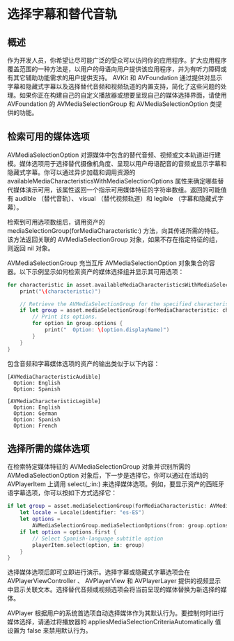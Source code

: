 # 选择字幕和替代音轨

<ToBePolishedAfterTranslation />

<OriginalSource
  title="Selecting Subtitles and Alternative Audio Tracks"
  url="https://developer.apple.com/documentation/avfoundation/media_playback/selecting_subtitles_and_alternative_audio_tracks"
  summary="通过以用户的母语添加字幕和替代音轨来扩大应用程序对用户的吸引力"
/>

## 概述

作为开发人员，你希望让尽可能广泛的受众可以访问你的应用程序。扩大应用程序覆盖范围的一种方法是，以用户的母语向用户提供该应用程序，并为有听力障碍或有其它辅助功能需求的用户提供支持。 AVKit 和 AVFoundation 通过提供对显示字幕和隐藏式字幕以及选择替代音频和视频轨道的内置支持，简化了这些问题的处理。如果你正在构建自己的自定义播放器或想要呈现自己的媒体选择界面，请使用 AVFoundation 的 AVMediaSelectionGroup 和 AVMediaSelectionOption 类提供的功能。

## 检索可用的媒体选项

AVMediaSelectionOption 对源媒体中包含的替代音频、视频或文本轨道进行建模。媒体选项用于选择替代摄像机角度、呈现以用户母语配音的音频或显示字幕和隐藏式字幕。你可以通过异步加载和调用资源的 availableMediaCharacteristicsWithMediaSelectionOptions 属性来确定哪些替代媒体演示可用，该属性返回一个指示可用媒体特征的字符串数组。返回的可能值有 audible （替代音轨）、 visual （替代视频轨道）和 legible （字幕和隐藏式字幕）。

检索到可用选项数组后，调用资产的 mediaSelectionGroup(forMediaCharacteristic:) 方法，向其传递所需的特征。该方法返回关联的 AVMediaSelectionGroup 对象，如果不存在指定特征的组，则返回 nil 对象。

AVMediaSelectionGroup 充当互斥 AVMediaSelectionOption 对象集合的容器。以下示例显示如何检索资产的媒体选择组并显示其可用选项：

```swift
for characteristic in asset.availableMediaCharacteristicsWithMediaSelectionOptions {
    print("\(characteristic)")

    // Retrieve the AVMediaSelectionGroup for the specified characteristic.
    if let group = asset.mediaSelectionGroup(forMediaCharacteristic: characteristic) {
        // Print its options.
        for option in group.options {
            print("  Option: \(option.displayName)")
        }
    }
}
```

包含音频和字幕媒体选项的资产的输出类似于以下内容：

```
[AVMediaCharacteristicAudible]
  Option: English
  Option: Spanish

[AVMediaCharacteristicLegible]
  Option: English
  Option: German
  Option: Spanish
  Option: French
```

## 选择所需的媒体选项

在检索特定媒体特征的 AVMediaSelectionGroup 对象并识别所需的 AVMediaSelectionOption 对象后，下一步是选择它。你可以通过在活动的 AVPlayerItem 上调用 select(\_:in:) 来选择媒体选项。例如，要显示资产的西班牙语字幕选项，你可以按如下方式选择它：

```swift
if let group = asset.mediaSelectionGroup(forMediaCharacteristic: AVMediaCharacteristicLegible) {
    let locale = Locale(identifier: "es-ES")
    let options =
        AVMediaSelectionGroup.mediaSelectionOptions(from: group.options, with: locale)
    if let option = options.first {
        // Select Spanish-language subtitle option
        playerItem.select(option, in: group)
    }
}
```

选择媒体选项后即可立即进行演示。选择字幕或隐藏式字幕选项会在 AVPlayerViewController 、 AVPlayerView 和 AVPlayerLayer 提供的视频显示中显示关联文本。选择替代音频或视频选项会将当前呈现的媒体替换为新选择的媒体。

AVPlayer 根据用户的系统首选项自动选择媒体作为其默认行为。要控制何时进行媒体选择，请通过将播放器的 appliesMediaSelectionCriteriaAutomatically 值设置为 false 来禁用默认行为。
